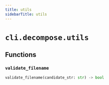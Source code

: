 ```yaml
---
title: utils
sidebarTitle: utils
---
```


# `cli.decompose.utils`

## Functions

### `validate_filename`

```python
validate_filename(candidate_str: str) -> bool
```

